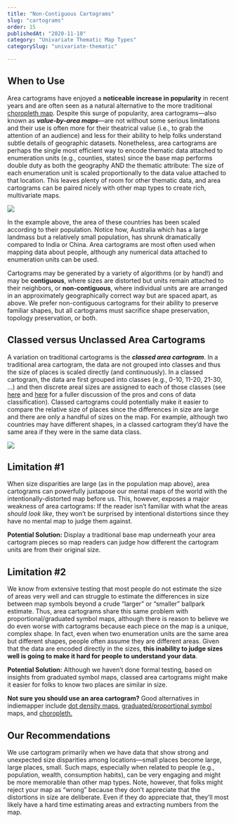 ```yaml
---
title: "Non-Contiguous Cartograms"
slug: "cartograms"
order: 15
publishedAt: "2020-11-10"
category: "Univariate Thematic Map Types"
categorySlug: "univariate-thematic"

---
```

## When to Use

Area cartograms have enjoyed a **noticeable increase in popularity** in recent years and are often seen as a natural alternative to the more traditional [choropleth map](http://www.axismaps.com.s3-website-us-east-1.amazonaws.com/guide/univariate/choropleth). Despite this surge of popularity, area cartograms—also known as **_value-by-area maps_**—are not without some serious limitations and their use is often more for their theatrical value (i.e., to grab the attention of an audience) and less for their ability to help folks understand subtle details of geographic datasets. Nonetheless, area cartograms are perhaps the single most efficient way to encode thematic data attached to enumeration units (e.g., counties, states) since the base map performs double duty as both the geography AND the thematic attribute: The size of each enumeration unit is scaled proportionally to the data value attached to that location. This leaves plenty of room for other thematic data, and area cartograms can be paired nicely with other map types to create rich, multivariate maps.

![](/images/guide/Asia_pop_cartogram.jpeg)

In the example above, the area of these countries has been scaled according to their population. Notice how, Australia which has a large landmass but a relatively small population, has shrunk dramatically compared to India or China. Area cartograms are most often used when mapping data about people, although any numerical data attached to enumeration units can be used.

Cartograms may be generated by a variety of algorithms (or by hand!) and may be **contiguous**, where sizes are distorted but units remain attached to their neighbors, or **non-contiguous**, where individual units are are arranged in an approximately geographically correct way but are spaced apart, as above. We prefer non-contiguous cartograms for their ability to preserve familiar shapes, but all cartograms must sacrifice shape preservation, topology preservation, or both.

## Classed versus Unclassed Area Cartograms

A variation on traditional cartograms is the **_classed area cartogram_**. In a traditional area cartogram, the data are not grouped into classes and thus the size of places is scaled directly (and continuously). In a classed cartogram, the data are first grouped into classes (e.g., 0-10, 11-20, 21-30, …) and then discrete areal sizes are assigned to each of those classes (see [here](http://www.axismaps.com.s3-website-us-east-1.amazonaws.com/guide/choropleth-maps) and [here](http://www.axismaps.com.s3-website-us-east-1.amazonaws.com/guide/univariate/proportional-symbols) for a fuller discussion of the pros and cons of data classification). Classed cartograms could potentially make it easier to compare the relative size of places since the differences in size are large and there are only a handful of sizes on the map. For example, although two countries may have different shapes, in a classed cartogram they’d have the same area if they were in the same data class.

![](/images/guide/cartogram_US_pop.jpeg)

## Limitation #1

When size disparities are large (as in the population map above), area cartograms can powerfully juxtapose our mental maps of the world with the intentionally-distorted map before us. This, however, exposes a major weakness of area cartograms: If the reader isn’t familiar with what the areas _should look like_, they won’t be surprised by intentional distortions since they have no mental map to judge them against.

**Potential Solution:** Display a traditional base map underneath your area cartogram pieces so map readers can judge how different the cartogram units are from their original size.

## Limitation #2

We know from extensive testing that most people do not estimate the size of areas very well and can struggle to estimate the differences in size between map symbols beyond a crude “larger” or “smaller” ballpark estimate. Thus, area cartograms share this same problem with proportional/graduated symbol maps, although there is reason to believe we do even worse with cartograms because each piece on the map is a unique, complex shape. In fact, even when two enumeration units are the same area but different shapes, people often assume they are different areas. Given that the data are encoded directly in the sizes, **this inability to judge sizes well is going to make it hard for people to understand your data**.

**Potential Solution:** Although we haven’t done formal testing, based on insights from graduated symbol maps, classed area cartograms might make it easier for folks to know two places are similar in size.

**Not sure you should use an area cartogram?** Good alternatives in indiemapper include [dot density maps](http://www.axismaps.com.s3-website-us-east-1.amazonaws.com/guide/univariate/dot-density), [graduated/proportional symbol](http://www.axismaps.com.s3-website-us-east-1.amazonaws.com/guide/univariate/proportional-symbols) maps, and [choropleth.](http://www.axismaps.com.s3-website-us-east-1.amazonaws.com/guide/univariate/choropleth)

## Our Recommendations

We use cartogram primarily when we have data that show strong and unexpected size disparities among locations—small places become large, large places, small. Such maps, especially when related to people (e.g., population, wealth, consumption habits), can be very engaging and might be more memorable than other map types. Note, however, that folks might reject your map as “wrong” because they don’t appreciate that the distortions in size are deliberate. Even if they do appreciate that, they’ll most likely have a hard time estimating areas and extracting numbers from the map.
